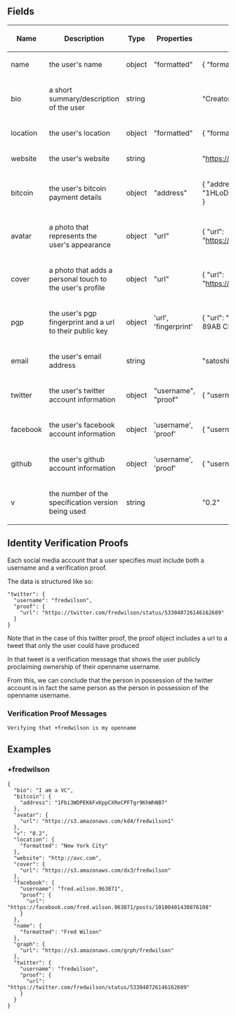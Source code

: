 ==Fields==

{| class="wikitable sortable" style="width: auto; text-align: center; font-size: smaller; table-layout: fixed;"
!Name
!Description
!Type
!Properties
!Example
|- style="background-color: #cfffcf"
| name
| the user's name
| object
| "formatted"
| { "formatted": "Satoshi Nakamoto" }
|- style="background-color: #ffcfcf"
| bio
| a short summary/description of the user
| string
| 
| "Creator of Bitcoin"
|- style="background-color: #cfffcf"
| location
| the user's location
| object
| "formatted"
| { "formatted": "Somewhere on planet Earth" }
|- style="background-color: #ffcfcf"
| website
| the user's website
| string
| 
| "https://bitcoin.org"
|- style="background-color: #cfffcf"
| bitcoin
| the user's bitcoin payment details
| object
| "address"
| { "address": "1HLoD9E4SDFFPDiYfNYnkBLQ85Y51J3Zb1" }
|- style="background-color: #ffcfcf"
| avatar
| a photo that represents the user's appearance
| object
| "url"
| { "url": "https://s3.amazonaws.com/97p/satoshi" }
|- style="background-color: #cfffcf"
| cover
| a photo that adds a personal touch to the user's profile
| object
| "url"
| { "url": "https://s3.amazonaws.com/dx3/satoshi" }
|- style="background-color: #ffcfcf"
| pgp
| the user's pgp fingerprint and a url to their public key
| object
| 'url', 'fingerprint'
| { "url": "https://", "fingerprint": "0123 4567 89AB CDEF" }
|- style="background-color: #cfffcf"
| email
| the user's email address
| string
| 
| "satoshin@gmx.com"
|- style="background-color: #ffcfcf"
| twitter
| the user's twitter account information
| object
| "username", "proof"
| { "username': "satoshi", "proof": {} }
|- style="background-color: #cfffcf"
| facebook
| the user's facebook account information
| object
| 'username', 'proof'
| { "username': "satoshi", "proof": {} }
|- style="background-color: #ffcfcf"
| github
| the user's github account information
| object
| 'username', 'proof'
| { "username': "satoshi", "proof": {} }
|- style="background-color: #cfffcf"
| v
| the number of the specification version being used
| string
| 
| "0.2"
|}

==Identity Verification Proofs==

Each social media account that a user specifies must include both a username and a verification proof.

The data is structured like so:

<pre>"twitter": {
  "username": "fredwilson", 
  "proof": {
    "url": "https://twitter.com/fredwilson/status/533040726146162689"
  }
}</pre>

Note that in the case of this twitter proof, the proof object includes a url to a tweet that only the user could have produced

In that tweet is a verification message that shows the user publicly proclaiming ownership of their openname username.

From this, we can conclude that the person in possession of the twitter account is in fact the same person as the person in possession of the openname username.

===Verification Proof Messages===

<pre>Verifying that +fredwilson is my openname</pre>

==Examples==

===+fredwilson===

<pre>{
  "bio": "I am a VC", 
  "bitcoin": {
    "address": "1Fbi3WDPEK6FxKppCXReCPFTgr9KhWhNB7"
  }, 
  "avatar": {
    "url": "https://s3.amazonaws.com/kd4/fredwilson1"
  }, 
  "v": "0.2", 
  "location": {
    "formatted": "New York City"
  }, 
  "website": "http://avc.com", 
  "cover": {
    "url": "https://s3.amazonaws.com/dx3/fredwilson"
  }, 
  "facebook": {
    "username": "fred.wilson.963871", 
    "proof": {
      "url": "https://facebook.com/fred.wilson.963871/posts/10100401430876108"
    }
  }, 
  "name": {
    "formatted": "Fred Wilson"
  }, 
  "graph": {
    "url": "https://s3.amazonaws.com/grph/fredwilson"
  }, 
  "twitter": {
    "username": "fredwilson", 
    "proof": {
      "url": "https://twitter.com/fredwilson/status/533040726146162689"
    }
  }
}</pre>

